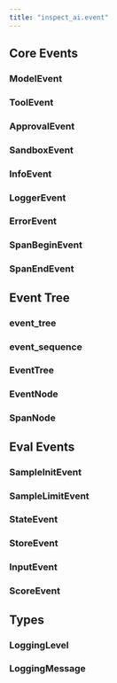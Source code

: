 ```yaml
---
title: "inspect_ai.event"
---
```


## Core Events

### ModelEvent
### ToolEvent
### ApprovalEvent
### SandboxEvent
### InfoEvent
### LoggerEvent
### ErrorEvent
### SpanBeginEvent
### SpanEndEvent

## Event Tree

### event_tree
### event_sequence
### EventTree
### EventNode
### SpanNode

## Eval Events

### SampleInitEvent
### SampleLimitEvent
### StateEvent
### StoreEvent
### InputEvent
### ScoreEvent

## Types

### LoggingLevel
### LoggingMessage

